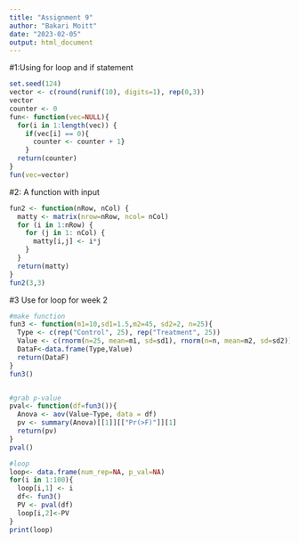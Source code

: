 ```yaml
---
title: "Assignment 9"
author: "Bakari Moitt"
date: "2023-02-05"
output: html_document
---
```

#1:Using for loop and if statement
```r
set.seed(124)
vector <- c(round(runif(10), digits=1), rep(0,3))
vector
counter <- 0
fun<- function(vec=NULL){
  for(i in 1:length(vec)) {
    if(vec[i] == 0){
      counter <- counter + 1}
    }
  return(counter)
}
fun(vec=vector)
```
#2: A function with input
```r
fun2 <- function(nRow, nCol) {
  matty <- matrix(nrow=nRow, ncol= nCol)
  for (i in 1:nRow) {
    for (j in 1: nCol) {
      matty[i,j] <- i*j
    }
  }
  return(matty)
}
fun2(3,3)
```

#3 Use for loop for week 2
```r
#make function
fun3 <- function(m1=10,sd1=1.5,m2=45, sd2=2, n=25){
  Type <- c(rep("Control", 25), rep("Treatment", 25))
  Value <- c(rnorm(n=25, mean=m1, sd=sd1), rnorm(n=n, mean=m2, sd=sd2))
  DataF<-data.frame(Type,Value)
  return(DataF)
}
fun3()


#grab p-value
pval<- function(df=fun3()){
  Anova <- aov(Value~Type, data = df)
  pv <- summary(Anova)[[1]][["Pr(>F)"]][1]
  return(pv)
}
pval()

#loop
loop<- data.frame(num_rep=NA, p_val=NA)
for(i in 1:100){
  loop[i,1] <- i
  df<- fun3()
  PV <- pval(df)
  loop[i,2]<-PV
}
print(loop)
```

